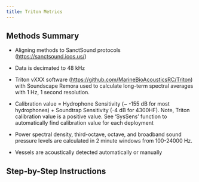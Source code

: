 ```yaml
---
title: Triton Metrics
---
```


## Methods Summary

-   Aligning methods to SanctSound protocols (<https://sanctsound.ioos.us/>) 

-   Data is decimated to 48 kHz

-   Triton vXXX software (<https://github.com/MarineBioAcousticsRC/Triton>) with Soundscape Remora used to calculate long-term spectral averages with 1 Hz, 1 second resolution.

-   Calibration value = Hydrophone Sensitivity (~ -155 dB for most hydrophones) + Soundtrap Sensitivity (-4 dB for 4300HF). Note, Triton calibration value is a positive value. See 'SysSens' function to automatically find calibration value for each deployment

-   Power spectral density, third-octave, octave, and broadband sound pressure levels are calculated in 2 minute windows from 100-24000 Hz.

-   Vessels are acoustically detected automatically or manually

## Step-by-Step Instructions

